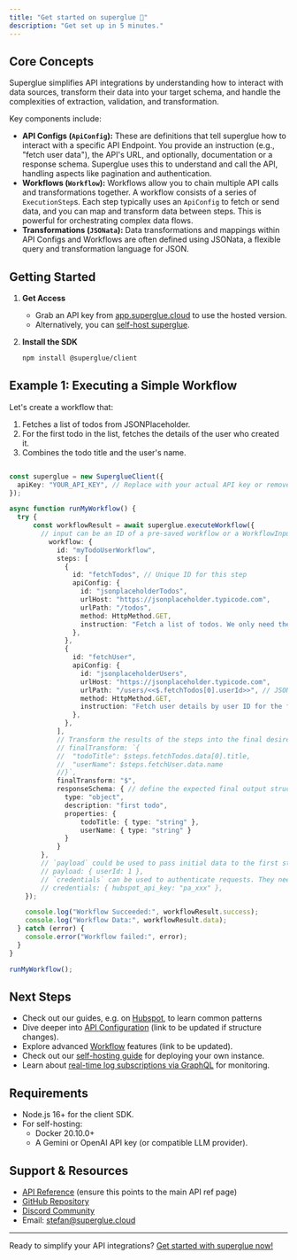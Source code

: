 ```yaml
---
title: "Get started on superglue 🍯"
description: "Get set up in 5 minutes."
---
```


## Core Concepts

Superglue simplifies API integrations by understanding how to interact with data sources, transform their data into your target schema, and handle the complexities of extraction, validation, and transformation.

Key components include:

*   **API Configs (`ApiConfig`):** These are definitions that tell superglue how to interact with a specific API Endpoint. You provide an instruction (e.g., "fetch user data"), the API's URL, and optionally, documentation or a response schema. Superglue uses this to understand and call the API, handling aspects like pagination and authentication. 
*   **Workflows (`Workflow`):** Workflows allow you to chain multiple API calls and transformations together. A workflow consists of a series of `ExecutionStep`s. Each step typically uses an `ApiConfig` to fetch or send data, and you can map and transform data between steps. This is powerful for orchestrating complex data flows.
*   **Transformations (`JSONata`):** Data transformations and mappings within API Configs and Workflows are often defined using JSONata, a flexible query and transformation language for JSON.

## Getting Started

1.  **Get Access**

    *   Grab an API key from [app.superglue.cloud](https://app.superglue.cloud) to use the hosted version.
    *   Alternatively, you can [self-host superglue](/guides/self-hosting).

2.  **Install the SDK**

    ```bash
    npm install @superglue/client

## Example 1: Executing a Simple Workflow

Let's create a workflow that:
1. Fetches a list of todos from JSONPlaceholder.
2. For the first todo in the list, fetches the details of the user who created it.
3. Combines the todo title and the user's name.

```typescript

const superglue = new SuperglueClient({
  apiKey: "YOUR_API_KEY", // Replace with your actual API key or remove if self-hosting with no auth
});

async function runMyWorkflow() {
  try {
      const workflowResult = await superglue.executeWorkflow({
        // input can be an ID of a pre-saved workflow or a WorkflowInput object
          workflow: {
            id: "myTodoUserWorkflow",
            steps: [
              {
                id: "fetchTodos", // Unique ID for this step
                apiConfig: {
                  id: "jsonplaceholderTodos",
                  urlHost: "https://jsonplaceholder.typicode.com",
                  urlPath: "/todos",
                  method: HttpMethod.GET,
                  instruction: "Fetch a list of todos. We only need the first one for this example.",
                },
              },
              {
                id: "fetchUser",
                apiConfig: {
                  id: "jsonplaceholderUsers",
                  urlHost: "https://jsonplaceholder.typicode.com",
                  urlPath: "/users/<<$.fetchTodos[0].userId>>", // JSONata path parameter for first userId
                  method: HttpMethod.GET,
                  instruction: "Fetch user details by user ID for the first todo."
                },
              },
            ],
            // Transform the results of the steps into the final desired output. If not given, this will be generated from the reponse schema
            // finalTransform: `{
            //  "todoTitle": $steps.fetchTodos.data[0].title,
            //  "userName": $steps.fetchUser.data.name
            //}`,
            finalTransform: "$",
            responseSchema: { // define the expected final output structure
              type: "object",
              description: "first todo",
              properties: {
                  todoTitle: { type: "string" },
                  userName: { type: "string" }
              }
            }
        },
        // `payload` could be used to pass initial data to the first step if needed. E.g. IDs to fetch, filters, etc. In short, things that can change across calls.
        // payload: { userId: 1 },
        // `credentials` can be used to authenticate requests. They need to be referenced in the api config (e.g. "headers": {"Authorization": "Bearer <<hubspot_api_key>>"})
        // credentials: { hubspot_api_key: "pa_xxx" },      
    });

    console.log("Workflow Succeeded:", workflowResult.success);
    console.log("Workflow Data:", workflowResult.data);
  } catch (error) {
    console.error("Workflow failed:", error);
  }
}

runMyWorkflow();
```

## Next Steps

* Check out our guides, e.g. on [Hubspot](/guides/hubspot), to learn common patterns 
*   Dive deeper into [API Configuration](/api-reference/overview) (link to be updated if structure changes).
*   Explore advanced [Workflow](/api-reference/overview) features (link to be updated).
*   Check out our [self-hosting guide](/guides/self-hosting) for deploying your own instance.
*   Learn about [real-time log subscriptions via GraphQL](/api-reference/subscriptions) for monitoring.

## Requirements

*   Node.js 16+ for the client SDK.
*   For self-hosting:
    *   Docker 20.10.0+
    *   A Gemini or OpenAI API key (or compatible LLM provider).

## Support & Resources

*   [API Reference](/api-reference/overview) (ensure this points to the main API ref page)
*   [GitHub Repository](https://github.com/superglue-ai/superglue)
*   [Discord Community](https://discord.gg/vUKnuhHtfW)
*   Email: [stefan@superglue.cloud](mailto:stefan@superglue.cloud)

***

Ready to simplify your API integrations? [Get started with superglue now!](https://superglue.cloud)
